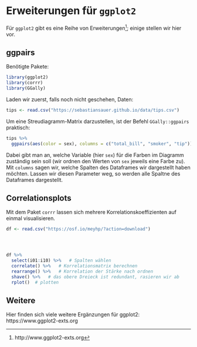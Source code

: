 # Erweiterungen für `ggplot2`

Für `ggplot2` gibt es eine Reihe von Erweiterungen^[http://www.ggplot2-exts.org]; einige stellen wir hier vor.


## ggpairs

Benötigte Pakete:
```r
library(ggplot2)
library(corrr)
library(GGally)
```

Laden wir zuerst, falls noch nicht geschehen, Daten:

```r
tips <- read.csv("https://sebastiansauer.github.io/data/tips.csv") 
```


Um eine Streudiagramm-Matrix darzustellen, ist der Befehl `GGally::ggpairs` praktisch:

```r
tips %>% 
  ggpairs(aes(color = sex), columns = c("total_bill", "smoker", "tip"))
```

Dabei gibt man an, welche Variable (hier `sex`) für die Farben im Diagramm zuständig sein soll (wir ordnen den Werten von `sex` jeweils eine Farbe zu). Mit `columns` sagen wir, welche Spalten des Dataframes wir dargestellt haben möchten. Lassen wir diesen Parameter weg, so werden alle Spaltne des Dataframes dargestellt.


## Correlationsplots
Mit dem Paket `corrr` lassen sich mehrere Korrelationskoeffizienten auf einmal visualisieren. 

```r
df <- read.csv("https://osf.io/meyhp/?action=download")




df %>% 
  select(i01:i10) %>%   # Spalten wählen
  correlate() %>%   # Korrelationsmatrix berechnen
  rearrange() %>%   # Korrelation der Stärke nach ordnen  
  shave() %>%   # das obere Dreieck ist redundant, rasieren wir ab
  rplot()  # plotten
```

 

## Weitere
Hier finden sich viele weitere Ergänzungen für ggplot2: https://www.ggplot2-exts.org

